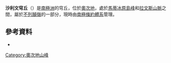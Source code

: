 {{Coord|80|13|01|S|155|01|01|E|display=title}}

'''沙利文穹丘'''（{{lang-en|Sullivan Knoll}}）是[[南極洲|南極洲]]的穹丘，位於[[奧次地|奧次地]]，處於[[馬蒂冰原島峰|馬蒂冰原島峰]]和[[拉文斯山脈|拉文斯山脈]]之間，屬於[[不列顛嶺|不列顛嶺]]的一部分，現時由[[南極條約體系|南極條約體系]]管理。

==參考資料==
*{{usgs-gazetteer}}

{{DEFAULTSORT:Sullivan Knoll}}
[[Category:奧次地山峰|Category:奧次地山峰]]


{{OatesLand-geo-stub}}